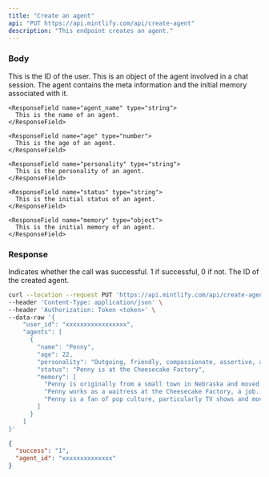 ```yaml
---
title: "Create an agent"
api: "PUT https://api.mintlify.com/api/create-agent"
description: "This endpoint creates an agent."
---
```


### Body

<ParamField body="user_id" type="str">
  This is the ID of the user.
</ParamField>

<ParamField body="agent" type="object">
  This is an object of the agent involved in a chat
  session. The agent contains the meta information and the initial
  memory associated with it.

  <Expandable title="Fields">
  
    <ResponseField name="agent_name" type="string">
      This is the name of an agent.
    </ResponseField>

    <ResponseField name="age" type="number">
      This is the age of an agent.
    </ResponseField>

    <ResponseField name="personality" type="string">
      This is the personality of an agent.
    </ResponseField>

    <ResponseField name="status" type="string">
      This is the initial status of an agent.
    </ResponseField>

    <ResponseField name="memory" type="object">
      This is the initial memory of an agent.
    </ResponseField>

  </Expandable>

</ParamField>

### Response

<ResponseField name="success" type="number">
  Indicates whether the call was successful. 1 if successful, 0 if not.
</ResponseField>

<ResponseField name="agent_id" type="string">
  The ID of the created agent.
</ResponseField>

<RequestExample>

```bash Example Request
curl --location --request PUT 'https://api.mintlify.com/api/create-agent' \
--header 'Content-Type: application/json' \
--header 'Authorization: Token <token>' \
--data-raw '{
    "user_id": "xxxxxxxxxxxxxxxxx",
    "agents": [
      {
        "name": "Penny",
        "age": 22,
        "personality": "Outgoing, friendly, compassionate, assertive, and determined",
        "status": "Penny is at the Cheesecake Factory",
        "memory": [
          "Penny is originally from a small town in Nebraska and moved....",
          "Penny works as a waitress at the Cheesecake Factory, a job...",
          "Penny is a fan of pop culture, particularly TV shows and movies..."
        ]
      }
    ]
}'
```

</RequestExample>

<ResponseExample>

```json Response
{
  "success": "1",
  "agent_id": "xxxxxxxxxxxxxx"
}
```

</ResponseExample>
